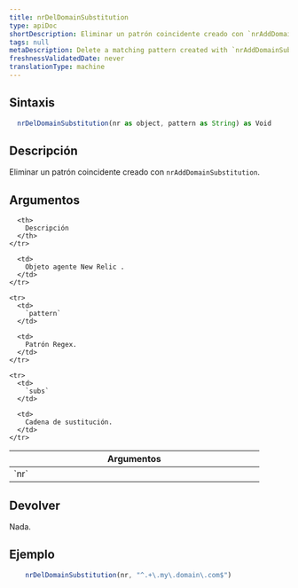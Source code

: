 ```yaml
---
title: nrDelDomainSubstitution
type: apiDoc
shortDescription: Eliminar un patrón coincidente creado con `nrAddDomainSubstitution`.
tags: null
metaDescription: Delete a matching pattern created with `nrAddDomainSubstitution`.
freshnessValidatedDate: never
translationType: machine
---
```


## Sintaxis

```js
  nrDelDomainSubstitution(nr as object, pattern as String) as Void
```

## Descripción

Eliminar un patrón coincidente creado con `nrAddDomainSubstitution`.

## Argumentos

<table>
  <thead>
    <tr>
      <th width="25%">
        Argumentos
      </th>

      <th>
        Descripción
      </th>
    </tr>
  </thead>

  <tbody>
    <tr>
      <td>
        `nr`
      </td>

      <td>
        Objeto agente New Relic .
      </td>
    </tr>

    <tr>
      <td>
        `pattern`
      </td>

      <td>
        Patrón Regex.
      </td>
    </tr>

    <tr>
      <td>
        `subs`
      </td>

      <td>
        Cadena de sustitución.
      </td>
    </tr>
  </tbody>
</table>

## Devolver

Nada.

## Ejemplo

```js
  	nrDelDomainSubstitution(nr, "^.+\.my\.domain\.com$")
```